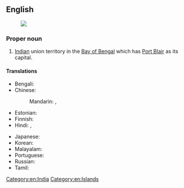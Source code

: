 ==English==
{{wikipedia}}
[[Image:Andaman and Nicobar Islands in India.svg|thumb|]]

===Proper noun===
{{en-proper noun|head=Andaman and Nicobar [[island|Islands]]}}

# [[India]]n union territory in the [[Bay of Bengal]] which has [[Port Blair]] as its capital.

====Translations====
{{trans-top|Indian territory}}
* Bengali: {{t|bn|আন্দামান ও নিকোবর দ্বীপপুঞ্জ}}
* Chinese:
*: Mandarin: {{t|cmn|安達曼-尼科巴群島}}, {{t|cmn|安达曼-尼科巴群岛|tr=Āndāmàn-Níkēbā qúndǎo}}
* Estonian: {{t|et|Andamanid ja Nicobarid|p}}
* Finnish: {{t|fi|Andamaanit ja Nikobaarit|p}}
* Hindi: {{t|hi|अंडमान और निकोबार द्वीपसमूह|p|tr=aṇḍamān aur nikōbār dvīpasmūh}}, {{t+|hi|अण्डमान और निकोबार द्वीपसमूह|m}}
{{trans-mid}}
* Japanese: {{t|ja|アンダマン・ニコバル諸島|tr=Andaman-Nikobaru shotō}}
* Korean: {{t|ko|안다만니코바르제도|tr=Andamannikobareujedo}}
* Malayalam: {{t|ml|ആന്തമാന്‍ നിക്കോബാര്‍ ദ്വീപുകള്‍}}
* Portuguese: {{t|pt|Ilhas de Andaman e Nicobar|f-p}}
* Russian: {{t|ru|Андама́нские и Никоба́рские острова́|m-p}}
* Tamil: {{t|ta|அந்தமான் நிக்கோபார் தீவுகள்}}
{{trans-bottom}}

[[Category:en:India]]
[[Category:en:Islands]]